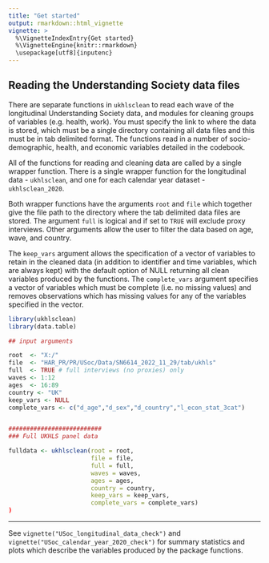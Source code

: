 ```yaml
---
title: "Get started"
output: rmarkdown::html_vignette
vignette: >
  %\VignetteIndexEntry{Get started}
  %\VignetteEngine{knitr::rmarkdown}
  \usepackage[utf8]{inputenc}
---
```



## Reading the Understanding Society data files
There are separate functions in `ukhlsclean` to read each wave of the longitudinal Understanding Society data, and modules for cleaning groups of variables (e.g. health, work). You must specify the link to where the data is stored, which must be a single directory containing all data files and this must be in tab delimited format. The functions read in a number of socio-demographic, health, and economic variables detailed in the codebook. 

All of the functions for reading and cleaning data are called by a single wrapper function. There is a single wrapper function for the longitudinal data - `ukhlsclean`, and one for each calendar year dataset - `ukhlsclean_2020`. 

Both wrapper functions have the arguments `root` and `file` which together give the file path to the directory where the tab delimited data files are stored. The argument `full` is logical and if set to `TRUE` will exclude proxy interviews. Other arguments allow the user to filter the data based on age, wave, and country. 

The `keep_vars` argument allows the specification of a vector of variables to retain in the cleaned data (in addition to identifier and time variables, which are always kept) with the default option of NULL returning all clean variables produced by the functions. The `complete_vars` argument specifies a vector of variables which must be complete (i.e. no missing values) and removes observations which has missing values for any of the variables specified in the vector. 

```r
library(ukhlsclean)
library(data.table)

## input arguments

root  <- "X:/"
file  <- "HAR_PR/PR/USoc/Data/SN6614_2022_11_29/tab/ukhls"
full  <- TRUE # full interviews (no proxies) only
waves <- 1:12
ages  <- 16:89
country <- "UK"
keep_vars <- NULL
complete_vars <- c("d_age","d_sex","d_country","l_econ_stat_3cat")


##########################
### Full UKHLS panel data

fulldata <- ukhlsclean(root = root,
                       file = file,
                       full = full,
                       waves = waves,
                       ages = ages,
                       country = country,
                       keep_vars = keep_vars,
                       complete_vars = complete_vars)
)
```

---



See `vignette("USoc_longitudinal_data_check")` and `vignette("USoc_calendar_year_2020_check")` for summary statistics and plots which describe the variables produced by the package functions.

